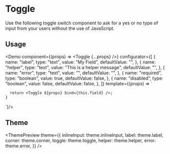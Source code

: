

<Meta
  title="Toggle"
  description="Use the following toggle switch component to ask for a yes or no type of input from your users without the use of JavaScript."
/>

# Toggle

Use the following toggle switch component to ask for a yes or no type of input from your users without the use of JavaScript.

## Usage

<Demo
  component={(props) => <Toggle {...props} />}
  configurator={[
    {
      name: "label",
      type: "text",
      value: "My Field",
      defaultValue: "",
    },
    {
      name: "helper",
      type: "text",
      value: "This is a helper message",
      defaultValue: "",
    },
    {
      name: "error",
      type: "text",
      value: "",
      defaultValue: "",
    },
    {
      name: "required",
      type: "boolean",
      value: true,
      defaultValue: false,
    },
    {
      name: "disabled",
      type: "boolean",
      value: false,
      defaultValue: false,
    },
  ]}
  template={(props) => `

      return <Toggle ${props} bind={this.field} />;
    }

`}/>

## Theme

<ThemePreview
  theme={{
    inlineInput: theme.inlineInput,
    label: theme.label,
    corner: theme.corner,
    toggle: theme.toggle,
    helper: theme.helper,
    error: theme.error,
  }}
/>
